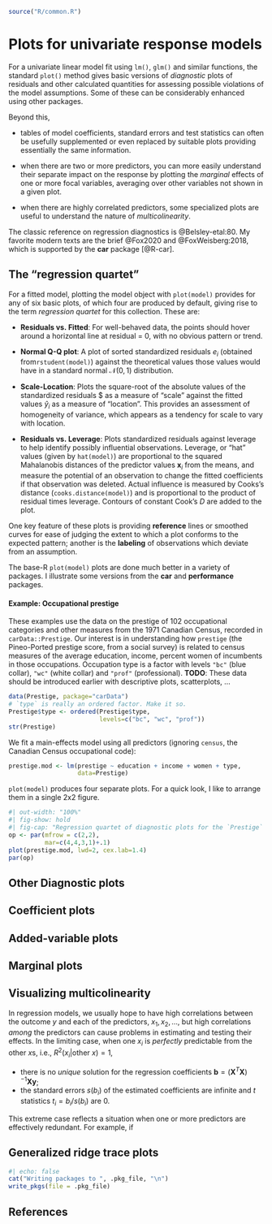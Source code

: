 ```r
source("R/common.R")
```

# Plots for univariate response models {#sec-linear-models-plots}

For a univariate linear model fit using `lm()`, `glm()` and similar functions, the standard `plot()`
method gives basic versions of _diagnostic_ plots of residuals and other calculated quantities for assessing
possible violations of the model assumptions.
Some of these can be considerably enhanced using other packages.

Beyond this, 

* tables of model coefficients, standard errors and test statistics can often be usefully 
supplemented or even replaced by suitable plots providing essentially the same information.

* when there are two or more predictors, you can more easily understand their separate impact
on the response by plotting the _marginal_ effects of one or more focal variables, averaging
over other variables not shown in a given plot.

* when there are highly correlated predictors, some specialized plots are useful to
understand the nature of _multicolinearity_.

The classic reference on regression diagnostics is @Belsley-etal:80.
My favorite modern texts are the brief @Fox2020 and @FoxWeisberg:2018,
which is supported by the **car** package [@R-car].

## The "regression quartet"

For a fitted model, plotting the model object with `plot(model)` provides for any of six basic plots,
of which four are produced by default, giving rise to the term _regression quartet_ for this collection.
These are:

* **Residuals vs. Fitted**: For well-behaved data, the points should hover around a horizontal line at residual = 0,
with no obvious pattern or trend.

* **Normal Q-Q plot**: A plot of sorted standardized residuals $e_i$ (obtained from`rstudent(model)`) against the theoretical values those values would have in a standard normal $\mathcal{N}(0, 1)$ distribution.

* **Scale-Location**: Plots the square-root of the absolute values of the standardized residuals $\sqrt{| e_i |}
as a measure of "scale" against the fitted values $\hat{y}_i$ as a measure of "location". This provides an assessment
of homogeneity of variance, which appears as a tendency for scale to vary with location.

* **Residuals vs. Leverage**: Plots standardized residuals against leverage to help identify possibly influential observations.
Leverage, or "hat" values (given by `hat(model)`) are proportional to the squared Mahalanobis distances of
the predictor values $\mathbf{x}_i$ from the means, and measure the potential of an observation to
change the fitted coefficients if that observation was deleted. Actual influence is measured by Cooks's distance
(`cooks.distance(model)`) and is proportional to the product of residual times leverage. Contours of constant
Cook's $D$ are added to the plot.

One key feature of these plots is providing **reference** lines or smoothed curves for ease of judging the
extent to which a plot conforms to the expected pattern; another is the **labeling** of observations which
deviate from an assumption.

The base-R `plot(model)` plots are done much better in a variety of packages.
I illustrate some versions from the **car** and **performance** packages.

#### **Example: Occupational prestige**{.unnumbered}

These examples use the data on the prestige of 102 occupational categories and other measures from the
1971 Canadian Census, recorded in `carData::Prestige`.
Our interest is in understanding how `prestige` (the Pineo-Ported prestige score, from a social survey)
is related to census measures of the average education, income, percent women of incumbents in those
occupations.
Occupation type is a factor with levels `"bc"` (blue collar), `"wc"` (white collar) and `"prof"` (professional).
**TODO**: These data should be introduced earlier with descriptive plots, scatterplots, ...

```r
data(Prestige, package="carData")
# `type` is really an ordered factor. Make it so.
Prestige$type <- ordered(Prestige$type,
                         levels=c("bc", "wc", "prof"))
str(Prestige)
```

We fit a main-effects model using all predictors (ignoring `census`, the Canadian Census occupational code):

```r
prestige.mod <- lm(prestige ~ education + income + women + type,
                   data=Prestige)
```

`plot(model)` produces four separate plots. For a quick look, I like to arrange them in a single 2x2 figure.

```r
#| out-width: "100%"
#| fig-show: hold
#| fig-cap: "Regression quartet of diagnostic plots for the `Prestige` data. Several possibly unusual observations are labeled."
op <- par(mfrow = c(2,2), 
          mar=c(4,4,3,1)+.1)
plot(prestige.mod, lwd=2, cex.lab=1.4)
par(op)
```


## Other Diagnostic plots

## Coefficient plots

## Added-variable plots 

## Marginal plots

## Visualizing multicolinearity

In regression models, we usually hope to have high correlations between the outcome $y$ and each of the
predictors, $x_1, x_2, \dots$, but high correlations _among_ the predictors can cause problems
in estimating and testing their effects. In the limiting case, when one $x_i$ is _perfectly_
predictable from the other $x$s, i.e., $R^2 (x_i | \text{other }x) = 1$, 

* there is no _unique_ solution for the regression coefficients 
$\mathbf{b} = (\mathbf{X}^T \mathbf{X})^{-1} \mathbf{X} \mathbf{y}$;
* the standard errors $s (b_i)$ of the estimated coefficients are infinite and _t_ statistics $t_i = b_i / s (b_i)$
are 0.

This extreme case reflects a situation when one or more predictors are effectively redundant.
For example, if 

## Generalized ridge trace plots

```r
#| echo: false
cat("Writing packages to ", .pkg_file, "\n")
write_pkgs(file = .pkg_file)
```

## References {.unnumbered}
